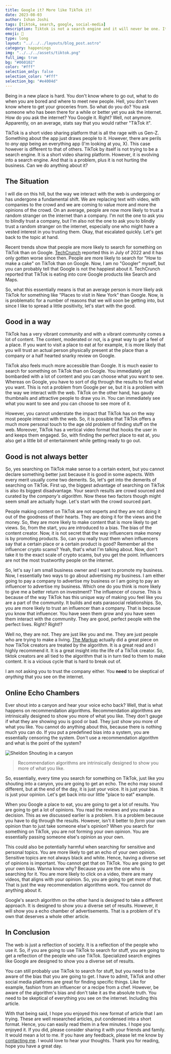 ```yaml
---
title: Google it? More like TikTok it!
date: 2023-08-03
author: Ishan Joshi
tags: [tiktok, search, google, social-media]
description: Tiktok is not a search engine and it will never be one. It is a short form content video platform. Don't search TikTok!
emoji: 🔎
type: long
layout: "../../../layouts/blog_post.astro"
category: happenings
img: "../../../assets/tiktok.png"
full_img: true
bg: "#060102"
color: "#fff"
selection_only: false
selection_color: "#fff"
selection_bg: "#e4004d"
---
```


Being in a new place is hard. You don't know where to go out, what to do when you are bored and where to meet new people.
Hell, you don't even know where to get your groceries from. So what do you do? You ask someone who has been there for a while or 
better yet you ask the internet. How do you ask the internet? You Google it. Right? Well, not anymore. Apparently, on an average, stats say that
you would rather "TikTok it". 

TikTok is a short video sharing platform that is all the rage with us Gen-Z. Something about the app just draws people to it.
However, there are perils to _any app_ being an everything app (I'm looking at you, X).
This case however is different to that of others. TikTok by itself is not trying to be a search engine. It is a short video sharing platform.
However, it is evolving into a search engine. And that is a problem, plus it is not hurting the business. 
Can we do anything about it?

## The Situation

I will die on this hill, but the way we interact with the web is undergoing or has undergone a fundamental shift.
We are replacing text with video, with companies to the crowd and we are coming to value more and more the opinions of the crowd.
On an average, people are now more likely to trust a random stranger on the internet than a company.
I'm not the one to ask you to blindly trust a company, but I'm also not the one to ask you to blindly trust a random stranger on the internet, 
especially one who might have a vested interest in you trusting them.
Okay, that escalated quickly. Let's get back to the topic at hand.

Recent trends show that people are more likely to search for something on TikTok than on Google.
[TechCrunch](https://techcrunch.com/2022/07/12/google-exec-suggests-instagram-and-tiktok-are-eating-into-googles-core-products-search-and-maps/) 
reported this in July of 2022 and it has only gotten worse since then.
People are more likely to search for "How to make a cake" on TikTok than on Google.
Now, I am no "Googler" myself, but you can probably tell that Google is not the happiest about it.
TechCrunch reported that TikTok is eating into core Google products like Search and Maps.

So, what this essentially means is that an average person is more likely ask TikTok for something like "Places to visit in New York" than Google.
Now, is is problematic for a number of reasons that we will soon be getting into, but since I like to spread a little positivity, let's start with the good.

## Good in a way

TikTok has a very vibrant community and with a vibrant community comes a lot of content.
The content, moderated or not, is a great way to get a feel of a place.
If you want to visit a place to eat at for example, it is more likely that you will trust an actual person physically present at the place than a company or 
a half hearted snarky review on Google.

TikTok also feels much more accessible than Google. It is much easier to search for something on TikTok than on Google.
You immediately get bombarded with a lot of content and you can choose what you want to see.
Whereas on Google, you have to sort of dig through the results to find what you want.
This is not a problem from Google per se, but it is a problem with the way we interact with the web.
TikTok on the other hand, has gaudy thumbnails and attractive people to draw you in.
You can immediately see what you want to see and you can choose to see more of it.

However, you cannot understate the impact that TikTok has on the way most people interact with the web.
So, it is possible that TikTok offers a much more personal touch to the age old problem of finding stuff on the web.
Moreover, TikTok has a vertical video format that hooks the user in and keeps them engaged.
So, with finding the perfect place to eat at, you also get a little bit of entertainment while getting ready to go out.

## Good is not always better

So, yes searching on TikTok make sense to a certain extent, but you cannot declare something better just because it is good in some aspects.
With every merit usually come two demerits. So, let's get into the demerits of searching on TikTok.
First up, the biggest advantage of searching on TikTok is also its biggest disadvantage.
Your search results are crowd sourced and curated by the _company's algorithm_. Now these two factors though
might seem small are actually huge. Let's start with the crowd sourced part.

People making content on TikTok are not experts and they are not doing it out of the goodness of their hearts.
They are doing it for the views and the money. So, they are more likely to make content that is more likely to get views.
So, from the start, you are introduced to a bias. The bias of the content creator. Now, it is not secret that the way 
influencers make money is by promoting products. So, can you really trust them when influencers say that a certain place or a certain product is good?
Remember all the influencer crypto scams? Yeah, that's what I'm talking about.
Now, don't take it to the exact scale of crypto scams, but you get the point. Influencers are not the most trustworthy people on the internet.

So, let's say I am small business owner and I want to promote my business. Now, I essentially two ways to go about advertising my business.
I am either going to pay a company to advertise my business or I am going to pay an influencer to advertise my business.
Which one do you think is more likely to give me a better return on investment? The influencer of course.
This is because of the way TikTok has this unique way of making you feel like you are a part of the community.
It builds and eats parasocial relationships. So, you are more likely to trust an influencer than a company.
That is because you know that influencer. You have seen them grow and you have seen them interact with the community.
They are good, perfect people with the perfect lives. Right? Right!?

Well no, they are not. They are just like you and me. They are just people who are trying to make a living.
[The Markup](https://themarkup.org/working-for-an-algorithm/2021/04/22/shadow-bans-dopamine-hits-and-viral-videos-all-in-the-life-of-tiktok-creators) 
actually did a great piece on how TikTok creators are treated by the algorithm.
It is a great read and I highly recommend it. It is a great insight into the life of a TikTok creator.
So, tiktok creators are all tied to the algorithm that is in turn tied to them to make content.
It is a vicious cycle that is hard to break out of. 

I am not asking you to trust the company either. You __need__ to be skeptical of _anything_ that you see on the internet.

## Online Echo Chambers

Ever shout into a canyon and hear your voice echo back? Well, that is what happens on recommendation algorithms.
Recommendation algorithms are intrinsically designed to show you more of what you like.
They don't gauge if what they are showing you is good or bad. They just show you more of what you like.
You cannot do anything about this, because there is nothing much you can do. If you put a predefined bias into a system,
you are essentially censoring the system. Don't use a recommendation algorithm and what is the point of the system?

![Sheldon Shouting in a canyon](https://cdn4.whatculture.com/images/2022/08/08f4f6ec6d7ec461-600x338.jpg)

> Recommendation algorithms are intrinsically designed to show you more of what you like.

So, essentially, every time you search for something on TikTok, just like you shouting into a canyon, you are going to get an echo.
The echo may sound different, but at the end of the day, it is just your voice. It is just your bias. It is just your opinion.
Let's get back into our little "place to eat" example.

When you Google a place to eat, you are going to get a lot of results. You are going to get a lot of opinions.
You read the reviews and you make a decision. This as we discussed earlier is a problem. It is a problem because you have to dig through the results.
However, isn't it better to _form_ your own opinion than to just take someone else's opinion?
When you search for something on TikTok, you are not forming your own opinion. You are essentially passing someone else's opinion as your own.

This could also be potentially harmful when searching for sensitive and personal topics. You are more likely to get an echo of your own opinion.
Sensitive topics are not always black and white. Hence, having a diverse set of opinions is important.
You cannot get that on TikTok. You are going to get your own bias. Wanna know why? Because you are the one who is searching for it.
You are more likely to click on a video, there are many videos, that aligns with your opinion. So, you are going to get more of that.
That is just the way recommendation algorithms work. You cannot do anything about it.

Google's search algorithm on the other hand is designed to take a different approach. It is designed to show you a diverse set of results.
However, it will show you a echo chamber of advertisements. That is a problem of it's own that deserves a whole other article.

## In Conclusion

The web is just a reflection of society. It is a reflection of the people who use it.
So, if you are going to use TikTok to search for stuff, you are going to get a reflection of the people who use TikTok.
Specialized search engines like Google are designed to show you a diverse set of results.

You can still probably use TikTok to search for stuff, but you need to be aware of the bias that you are going to get.
I have to admit, TikTok and other social media platforms are great for finding specific things.
Like for example, fashion from an influencer or a recipe from a chef. However, be aware of the algorithm's bias and don't 
take it as the absolute truth. You need to be skeptical of everything you see on the internet. Including this article.

With that being said, I hope you enjoyed this new format of article that I am trying. These are well researched articles, put 
condensed into a short format. Hence, you can easily read them in a few minutes. I hope you enjoyed it. If you did, please consider
sharing it with your friends and family. It would mean a lot to me. If you have any feedback, please let me know by [contacting me](/contact).
I would love to hear your thoughts. Thank you for reading, hope you have a great day.